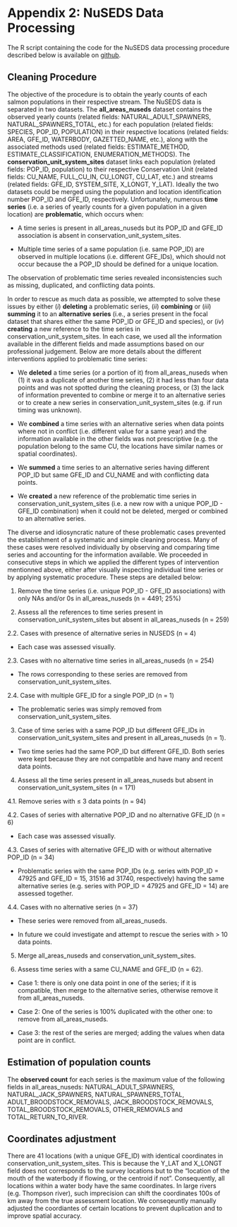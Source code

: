 # Appendix 2: NuSEDS Data Processing {#appendix-2 .unnumbered}

The R script containing the code for the NuSEDS data processing procedure described below is available on [github](https://github.com/salmonwatersheds/population-indicators/blob/master/spawner-surveys/code/1_nuseds_collation.R).

## Cleaning Procedure {-}

The objective of the procedure is to obtain the yearly counts of each salmon populations in their respective stream. The NuSEDS data is separated in two datasets. The **all_areas_nuseds** dataset contains the observed yearly counts (related fields: NATURAL_ADULT_SPAWNERS, NATURAL_SPAWNERS_TOTAL, etc.) for each population (related fields: SPECIES, POP_ID, POPULATION) in their respective locations (related fields: AREA, GFE_ID, WATERBODY, GAZETTED_NAME, etc.), along with the associated methods used (related fields: ESTIMATE_METHOD, ESTIMATE_CLASSIFICATION, ENUMERATION_METHODS). The **conservation_unit_system_sites** dataset links each population (related fields: POP_ID, population) to their respective Conservation Unit (related fields: CU_NAME, FULL_CU_IN, CU_LONGT, CU_LAT, etc.) and streams (related fields: GFE_ID, SYSTEM_SITE, X_LONGT, Y_LAT). Ideally the two datasets could be merged using the population and location identification number POP_ID and GFE_ID, respectively. Unfortunately, numerous **time series** (i.e. a series of yearly counts for a given population in a given location) are **problematic**, which occurs when:

-   A time series is present in all_areas_nuseds but its POP_ID and GFE_ID association is absent in conservation_unit_system_sites.

-   Multiple time series of a same population (i.e. same POP_ID) are observed in multiple locations (i.e. different GFE_IDs), which should not occur because the a POP_ID should be defined for a unique location.

The observation of problematic time series revealed inconsistencies such as missing, duplicated, and conflicting data points.

In order to rescue as much data as possible, we attempted to solve these issues by either (*i*) **deleting** a problematic series, (*ii*) **combining** or (*iii*) **summing** it to an **alternative series** (i.e., a series present in the focal dataset that shares either the same POP_ID or GFE_ID and species), or (*iv*) **creating** a new reference to the time series in conservation_unit_system_sites. In each case, we used all the information available in the different fields and made assumptions based on our professional judgement. Below are more details about the different interventions applied to problematic time series:

-   We **deleted** a time series (or a portion of it) from all_areas_nuseds when (1) it was a duplicate of another time series, (2) it had less than four data points and was not spotted during the cleaning process, or (3) the lack of information prevented to combine or merge it to an alternative series or to create a new series in conservation_unit_system_sites (e.g. if run timing was unknown).

-   We **combined** a time series with an alternative series when data points where not in conflict (i.e. different value for a same year) and the information available in the other fields was not prescriptive (e.g. the population belong to the same CU, the locations have similar names or spatial coordinates).

-   We **summed** a time series to an alternative series having different POP_ID but same GFE_ID and CU_NAME and with conflicting data points.

-   We **created** a new reference of the problematic time series in conservation_unit_system_sites (i.e. a new row with a unique POP_ID - GFE_ID combination) when it could not be deleted, merged or combined to an alternative series.

The diverse and idiosyncratic nature of these problematic cases prevented the establishment of a systematic and simple cleaning process. Many of these cases were resolved individually by observing and comparing time series and accounting for the information available. We proceeded in consecutive steps in which we applied the different types of intervention mentionned above, either after visually inspecting individual time series or by applying systematic procedure. These steps are detailed below:

1.  Remove the time series (i.e. unique POP_ID - GFE_ID associations) with only NAs and/or 0s in all_areas_nuseds (n = 4491; 25%)

2.  Assess all the references to time series present in conservation_unit_system_sites but absent in all_areas_nuseds (n = 259)

2.2. Cases with presence of alternative series in NUSEDS (n = 4)

-   Each case was assessed visually.

2.3. Cases with no alternative time series in all_areas_nuseds (n = 254)

-   The rows corresponding to these series are removed from conservation_unit_system_sites.

2.4. Case with multiple GFE_ID for a single POP_ID (n = 1)

-   The problematic series was simply removed from conservation_unit_system_sites.

3.  Case of time series with a same POP_ID but different GFE_IDs in conservation_unit_system_sites and present in all_areas_nuseds (n = 1).

-   Two time series had the same POP_ID but different GFE_ID. Both series were kept because they are not compatible and have many and recent data points.

4.  Assess all the time series present in all_areas_nuseds but absent in conservation_unit_system_sites (n = 171)

4.1. Remove series with $\leqslant$ 3 data points (n = 94)

4.2. Cases of series with alternative POP_ID and no alternative GFE_ID (n = 6)

-   Each case was assessed visually.

4.3. Cases of series with alternative GFE_ID with or without alternative POP_ID (n = 34)

-   Problematic series with the same POP_IDs (e.g. series with POP_ID = 47925 and GFE_ID = 15, 31516 ad 31740, respectively) having the same alternative series (e.g. series with POP_ID = 47925 and GFE_ID = 14) are assessed together.

4.4. Cases with no alternative series (n = 37)

-   These series were removed from all_areas_nuseds.

-   In future we could investigate and attempt to rescue the series with \> 10 data points.

5.  Merge all_areas_nuseds and conservation_unit_system_sites.

6.  Assess time series with a same CU_NAME and GFE_ID (n = 62).

-   Case 1: there is only one data point in one of the series; if it is compatible, then merge to the alternative series, otherwise remove it from all_areas_nuseds.

-   Case 2: One of the series is 100% duplicated with the other one: to remove from all_areas_nuseds.

-   Case 3: the rest of the series are merged; adding the values when data point are in conflict.


## Estimation of population counts {-}

The **observed count** for each series is the maximum value of the following fields in all_areas_nuseds: NATURAL_ADULT_SPAWNERS, NATURAL_JACK_SPAWNERS, NATURAL_SPAWNERS_TOTAL, ADULT_BROODSTOCK_REMOVALS, JACK_BROODSTOCK_REMOVALS, TOTAL_BROODSTOCK_REMOVALS, OTHER_REMOVALS and TOTAL_RETURN_TO_RIVER.

## Coordinates adjustment {-}

There are 41 locations (with a unique GFE_ID) with identical coordinates in conservation_unit_system_sites. This is because the Y_LAT and X_LONGT field does not corresponds to the survey locations but to the "location of the mouth of the waterbody if flowing, or the centroid if not". Consequently, all locations within a water body have the same coordinates. In large rivers (e.g. Thompson river), such imprecision can shift the coordinates 100s of km away from the true assessment location. We conseqeuntly manually adjusted the coordiantes of certain locations to prevent duplication and to improve spatial accuracy.




